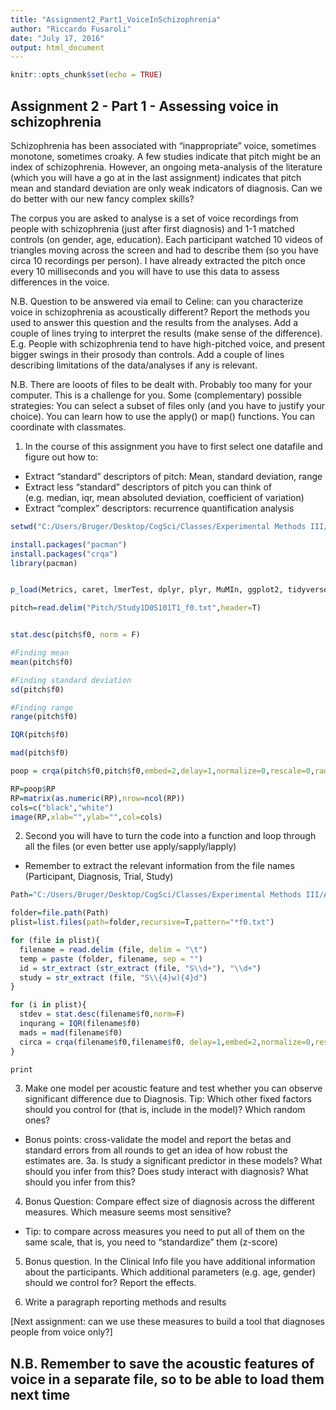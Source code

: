 ---
title: "Assignment2_Part1_VoiceInSchizophrenia"
author: "Riccardo Fusaroli"
date: "July 17, 2016"
output: html_document
---

```{r setup, include=FALSE}
knitr::opts_chunk$set(echo = TRUE)

```

## Assignment 2 - Part 1 - Assessing voice in schizophrenia

Schizophrenia has been associated with "inappropriate" voice, sometimes monotone, sometimes croaky. A few studies indicate that pitch might be an index of schizophrenia. However, an ongoing meta-analysis of the literature (which you will have a go at in the last assignment) indicates that pitch mean and standard deviation are only weak indicators of diagnosis. Can we do better with our new fancy complex skills?

The corpus you are asked to analyse is a set of voice recordings from people with schizophrenia (just after first diagnosis) and 1-1 matched controls (on gender, age, education). Each participant watched 10 videos of triangles moving across the screen and had to describe them (so you have circa 10 recordings per person). I have already extracted the pitch once every 10 milliseconds and you will have to use this data to assess differences in the voice.

N.B. Question to be answered via email to Celine: can you characterize voice in schizophrenia as acoustically different? Report the methods you used to answer this question and the results from the analyses. Add a couple of lines trying to interpret the results (make sense of the difference). E.g. People with schizophrenia tend to have high-pitched voice, and present bigger swings in their prosody than controls. Add a couple of lines describing limitations of the data/analyses if any is relevant.

N.B. There are looots of files to be dealt with. Probably too many for your computer. This is a challenge for you. Some (complementary) possible strategies: You can select a subset of files only (and you have to justify your choice). You can learn how to use the apply() or map() functions. You can coordinate with classmates.

1. In the course of this assignment you have to first select one datafile and figure out how to:

- Extract "standard" descriptors of pitch: Mean, standard deviation, range
- Extract less "standard" descriptors of pitch you can think of (e.g. median, iqr, mean absoluted deviation, coefficient of variation)
- Extract "complex" descriptors: recurrence quantification analysis


```{r}

setwd("C:/Users/Bruger/Desktop/CogSci/Classes/Experimental Methods III/Assignments/The Voice of Schizophrenia")

install.packages("pacman")
install.packages("crqa")
library(pacman)


p_load(Metrics, caret, lmerTest, dplyr, plyr, MuMIn, ggplot2, tidyverse, stringr, cvTools,pastecs,crqa)

pitch=read.delim("Pitch/Study1D0S101T1_f0.txt",header=T)


stat.desc(pitch$f0, norm = F)

#Finding mean
mean(pitch$f0)

#Finding standard deviation
sd(pitch$f0)

#Finding range
range(pitch$f0)

IQR(pitch$f0)

mad(pitch$f0)

poop = crqa(pitch$f0,pitch$f0,embed=2,delay=1,normalize=0,rescale=0,radius=0.5,mindiagline=2,minvertline=1)

RP=poop$RP
RP=matrix(as.numeric(RP),nrow=ncol(RP))
cols=c("black","white")
image(RP,xlab="",ylab="",col=cols)

```

2. Second you will have to turn the code into a function and loop through all the files (or even better use apply/sapply/lapply)
- Remember to extract the relevant information from the file names (Participant, Diagnosis, Trial, Study)

```{r}

Path="C:/Users/Bruger/Desktop/CogSci/Classes/Experimental Methods III/Assignments/The Voice of Schizophrenia/Pitch"

folder=file.path(Path)
plist=list.files(path=folder,recursive=T,pattern="*f0.txt")

for (file in plist){
  filename = read.delim (file, delim = "\t")
  temp = paste (folder, filename, sep = "")
  id = str_extract (str_extract (file, "S\\d+"), "\\d+")
  study = str_extract (file, "S\\{4}w){4}d")
}

for (i in plist){
  stdev = stat.desc(filename$f0,norm=F)
  inqurang = IQR(filename$f0)
  mads = mad(filename$f0)
  circa = crqa(filename$f0,filename$f0, delay=1,embed=2,normalize=0,rescale=0,radius=0.5,mindiagline = 2,minvertline = 1)
}

print

```

3. Make one model per acoustic feature and test whether you can observe significant difference due to Diagnosis. Tip: Which other fixed factors should you control for (that is, include in the model)? Which random ones?
- Bonus points: cross-validate the model and report the betas and standard errors from all rounds to get an idea of how robust the estimates are. 
3a. Is study a significant predictor in these models? What should you infer from this? Does study interact with diagnosis? What should you infer from this?

4. Bonus Question: Compare effect size of diagnosis across the different measures. Which measure seems most sensitive?
- Tip: to compare across measures you need to put all of them on the same scale, that is, you need to "standardize" them (z-score)

5. Bonus question. In the Clinical Info file you have additional information about the participants. Which additional parameters (e.g. age, gender) should we control for? Report the effects.

6. Write a paragraph reporting methods and results

[Next assignment: can we use these measures to build a tool that diagnoses people from voice only?]

## N.B. Remember to save the acoustic features of voice in a separate file, so to be able to load them next time